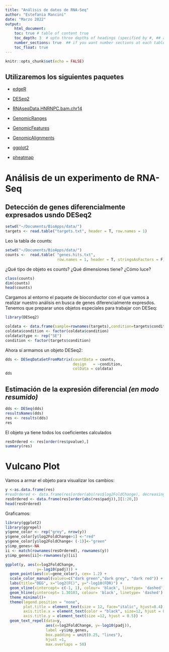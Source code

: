 ```yaml
---
title: "Análisis de datos de RNA-Seq"
author: "Estefania Mancini"
date: "Marzo 2022"
output:
    html_document:
    toc: true # table of content true
    toc_depth: 3  # upto three depths of headings (specified by #, ## and ###)
    number_sections: true  ## if you want number sections at each table header
    toc_float: true
---
```


```r
knitr::opts_chunk$set(echo = FALSE)
```

## Utilizaremos los siguientes  paquetes

* [edgeR](http://bioconductor.org/packages/release/bioc/html/edgeR.html)

* [DESeq2](http://bioconductor.org/packages/release/bioc/html/DESeq2.html)

* [RNAseqData.HNRNPC.bam.chr14](http://bioconductor.org/packages/release/data/experiment/html/RNAseqData.HNRNPC.bam.chr14.html)

* [GenomicRanges](http://bioconductor.org/packages/release/bioc/html/GenomicRanges.html)

* [GenomicFeatures](http://bioconductor.org/packages/release/bioc/html/GenomicFeatures.html)

* [GenomicAlignments](http://bioconductor.org/packages/release/bioc/html/GenomicAlignments.html)

* [ggplot2](https://cran.r-project.org/)

* [pheatmap](https://cran.r-project.org/)

# Análisis de un experimento de RNA-Seq

## Detección de genes diferencialmente expresados usndo DESeq2

```r
setwd("~/Documents/BioApps/data/")
targets <- read.table("targets.txt", header = T, row.names = 1)
```

Leo la tabla de counts:

```r
setwd("~/Documents/BioApps/data/")
counts <-  read.table( "genes.hits.txt",   
                       row.names = 1, header = T, stringsAsFactors = F)
```

¿Qué tipo de objeto es counts? ¿Qué dimensiones tiene? ¿Cómo luce?

```r
class(counts)
dim(counts)
head(counts)
```

Cargamos al entorno el paquete de bioconductor con el que vamos a realizar nuestro análisis en busca de genes diferencialmente expresdos. Tenemos que preparar unos objetos especiales para trabajar con DESeq:

```r
library(DESeq2)

coldata <- data.frame(sample=rownames(targets),condition=targets$condition)
coldata$condition <- factor(coldata$condition)
coldata$type <- rep("SE")
condition <- factor(targets$condition)

```

Ahora sí armamos un objeto DESeq2:

```r

dds <- DESeqDataSetFromMatrix(countData = counts,
                              design   = ~condition,
                              colData = coldata)
dds
```

## Estimación de la expresión diferencial _(en modo resumido)_

```r
dds <- DESeq(dds)
resultsNames(dds) 
res <- results(dds)
res
```

El objeto ya tiene todos los coeficientes calculados

```r
resOrdered <- res[order(res$pvalue),]
summary(res)
```

# Vulcano Plot
Vamos a armar el objeto para visualizar los cambios:

```r
y <-as.data.frame(res)
#resOrdered <- data.frame(res[order(abs(res$log2FoldChange), decreasing = T),][1:20,])
resOrdered <- data.frame(res[order(abs(res$padj)),][1:20,])
head(resOrdered)
```

Graficamos:

```r
library(ggplot2)
library(ggrepel)
y$gene_color <- rep("grey", nrow(y))
y$gene_color[y$log2FoldChange>1] <-"red"
y$gene_color[y$log2FoldChange< (-1)]<-"green"
y$imp_genes<-NA
ii <- match(rownames(resOrdered), rownames(y))
y$imp_genes[ii]<-rownames(y)[ii]

ggplot(y, aes(x=log2FoldChange,
              y=-log10(padj))) +
  geom_point(aes(col=gene_color), cex= 1.2) +
  scale_color_manual(values=c("dark green","dark grey", "dark red")) +
  labs(title="DEG", x="log2(FC)", y="-log10(FDR)") +
  geom_vline(xintercept= c(-1, 1), colour= 'black', linetype= 'dashed') +
  geom_hline(yintercept= 1.30103, colour= 'black', linetype= 'dashed') +
  theme_minimal()+
  theme(legend.position = "none",
        plot.title = element_text(size = 12, face="italic", hjust=0.4),
        axis.title.x = element_text(color = "black", size=12, hjust = 0.4),
        axis.title.y = element_text(size =12, hjust = 0.5)) +
  geom_text_repel(data=y,
                  aes(x=log2FoldChange, y=-log10(padj)),
                  label =y$imp_genes,
                  box.padding = unit(0.25, "lines"),
                  hjust =1,
                  max.overlaps = 50)
```



